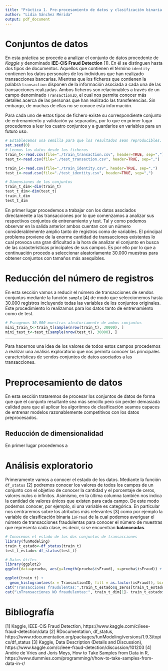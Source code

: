```yaml
---
title: "Práctica 1. Pre-procesamiento de datos y clasificación binaria."
author: "Lidia Sánchez Mérida"
output: pdf_document
---
```


# Conjuntos de datos

En esta práctica se procede a analizar el conjunto de datos procedente de *Kaggle* y denominado **IEE-CIS Fraud Detection** [1]. En él se distinguen hasta dos tipos de documentos. Aquellos que contienen el término `identity` contienen los datos personales de los individuos que han realizado transacciones bancarias. Mientras que los ficheros que contienen la palabra `transaction` disponen de la información asociada a cada una de las transacciones realizadas. Ambos ficheros son relacionables a través de un campo denominado `TransactionID`, el cual nos permite conocer más detalles acerca de las personas que han realizado las transferencias. Sin embargo, de muchas de ellas no se conoce esta información.

Para cada uno de estos tipos de fichero existe su correspondiente conjunto de entrenamiento y validación ya separados, por lo que en primer lugar procedemos a leer los cuatro conjuntos y a guardarlos en variables para un futuro uso.

```r
# Establecemos una semilla para que los resultados sean reproducibles.
set.seed(0)
# Leemos los datos desde los ficheros
train_t<-read.csv(file="./train_transaction.csv", header=TRUE, sep=",")
test_t<-read.csv(file="./test_transaction.csv", header=TRUE, sep=",")

train_i<-read.csv(file="./train_identity.csv", header=TRUE, sep=",")
test_i<-read.csv(file="./test_identity.csv", header=TRUE, sep=",")

# Dimensiones de los conjuntos
train_t_dim<-dim(train_t)
test_t_dim<-dim(test_t)
train_t_dim
test_t_dim
```

En primer lugar procedemos a trabajar con los datos asociados directamente a las transacciones por lo que comenzamos a analizar sus respectivos conjuntos de entrenamiento y test. Tal y como podemos observar en la salida anterior ambos cuentan con un número considerablemente amplio tanto de registros como de variables. El principal problema proviene de la enorme cantidad de transacciones existentes lo cual provoca una gran dificultad a la hora de analizar el conjunto en busca de las características principales de sus campos. Es por ello por lo que a continuación procedo a seleccionar aleatoriamente 30.000 muestras para obtener conjuntos con tamaños más asequibles.

# Reducción del número de registros

En esta sección vamos a reducir el número de transacciones de sendos conjuntos mediante la función `sample` [4] de modo que seleccionemos hasta 30.000 registros incluyendo todas las variables de los conjuntos originales. Este procedimiento lo realizamos para los datos tanto de entrenamiento como de test.

```r
# Escogemos 30.000 muestras aleatoriamente de ambos conjuntos
mini_train_t<-train_t[sample(nrow(train_t), 30000), ]
mini_test_t<-test_t[sample(nrow(test_t), 30000), ]
```






-----------------------------------------------------------------------------------------------------------
Para hacernos una idea de los valores de todos estos campos procedemos a realizar una análisis exploratorio que nos permita conocer las principales características de sendos conjuntos de datos asociados a las transacciones.

# Preprocesamiento de datos 

En esta sección trataremos de procesar los conjuntos de datos de forma que que el conjunto resultante sea más sencillo pero sin perder demasiada calidad para que al aplicar los algoritmos de clasificación seamos capaces de entrenar modelos razonablemente competitivos con los datos preprocesados.

## Reducción de dimensionalidad

En primer lugar procedemos a 

# Análisis exploratorio

Primeramente vamos a conocer el estado de los datos. Mediante la función `df_status` [2] podremos conocer los valores de todos los campos de un conjunto con el objetivo de conocer la cantidad y el porcentaje de ceros, valores nulos o infinitos. Asimismo, en la última columna también nos indica la cantidad de valores únicos que existen para cada campo. De este modo podemos conocer, por ejemplo, si una variable es categórica. En particular nos centraremos sobre los atributos más relevantes [3] como por ejemplo la variable de clasificación binaria `isFraud` de la cual podemos averiguar el número de transacciones fraudulentas para conocer el número de muestras que representa cada clase, es decir, si se encuentran **balanceadas**.

```r
# Conocemos el estado de los dos conjuntos de transacciones
library(funModeling)
train_t_estado<-df_status(train_t)
test_t_estado<-df_status(test_t)

# Datos útiles
library(ggplot2)
ggplot(data=prueba, aes(y=length(prueba$isFraud), x=prueba$isFraud)) + geom_bar(stat="identity")

ggplot(train_t) +
  geom_histogram(aes(x = TransactionID, fill = as.factor(isFraud)), binwidth = 1)
cat("Transacciones fraudulentas:",train_t_estado$q_zeros[train_t_estado$variable=='isFraud'])
cat("\nTransacciones NO fraudulentas:", train_t_dim[1]- train_t_estado$q_zeros[train_t_estado$variable=='isFraud'])
```





# Bibliografía

[1] Kaggle, IEEE-CIS Fraud Detection, https://www.kaggle.com/c/ieee-fraud-detection/data
[2] RDocumentation, df_status, https://www.rdocumentation.org/packages/funModeling/versions/1.9.3/topics/df_status
[3] Kaggle, Data Description (Details and Discussion), https://www.kaggle.com/c/ieee-fraud-detection/discussion/101203
[4] Andrie de Vries and Joris Meys, How to Take Samples from Data in R, https://www.dummies.com/programming/r/how-to-take-samples-from-data-in-r/
